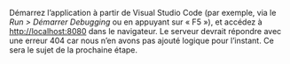 Démarrez l’application à partir de Visual Studio Code (par exemple, via le _Run > Démarrer Debugging_
ou en appuyant sur « F5 »), et accédez à [http://localhost:8080](http://localhost:8080)
dans le navigateur. Le serveur devrait répondre avec une erreur 404 car nous n’en avons pas ajouté
logique pour l’instant. Ce sera le sujet de la prochaine étape.